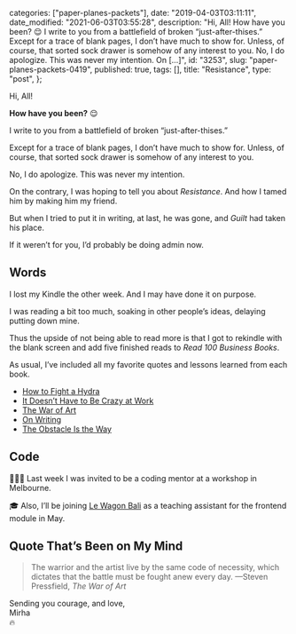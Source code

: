 
  categories: ["paper-planes-packets"],
  date: "2019-04-03T03:11:11",
  date_modified: "2021-06-03T03:55:28",
  description:
    "Hi, All! How have you been? 😌 I write to you from a battlefield of broken “just-after-thises.” Except for a trace of blank pages, I don’t have much to show for. Unless, of course, that sorted sock drawer is somehow of any interest to you. No, I do apologize. This was never my intention. On […]",
  id: "3253",
  slug: "paper-planes-packets-0419",
  published: true,
  tags: [],
  title: "Resistance",
  type: "post",
};


Hi, All!

**How have you been?** 😌

I write to you from a battlefield of broken “just-after-thises.”

Except for a trace of blank pages, I don’t have much to show for. Unless, of course, that sorted sock drawer is somehow of any interest to you.

No, I do apologize. This was never my intention.

On the contrary, I was hoping to tell you about _Resistance_. And how I tamed him by making him my friend.

But when I tried to put it in writing, at last, he was gone, and _Guilt_ had taken his place.

If it weren’t for you, I’d probably be doing admin now.

## Words

I lost my Kindle the other week. And I may have done it on purpose.

I was reading a bit too much, soaking in other people’s ideas, delaying putting down mine.

Thus the upside of not being able to read more is that I got to rekindle with the blank screen and add five finished reads to _Read 100 Business Books_.

As usual, I’ve included all my favorite quotes and lessons learned from each book.

- [How to Fight a Hydra](/read-100-books#46-how-to-fight-a-hydra)
- [It Doesn’t Have to Be Crazy at Work](/read-100-books#47-it-doesnt-have-to-be-crazy-at-work)
- [The War of Art](/read-100-books#45-the-war-of-art)
- [On Writing](/read-100-books#44-on-writing)
- [The Obstacle Is the Way](/read-100-books#43-the-obstacle-is-the-way)

## Code

👩🏻‍💻 Last week I was invited to be a coding mentor at a workshop in Melbourne.

🎓 Also, I’ll be joining [Le Wagon Bali](https://www.lewagon.com/bali) as a teaching assistant for the frontend module in May.

## Quote That’s Been on My Mind

> The warrior and the artist live by the same code of necessity, which dictates that the battle must be fought anew every day. —Steven Pressfield, _The War of Art_

Sending you courage, and love,\
Mirha\
🔥
